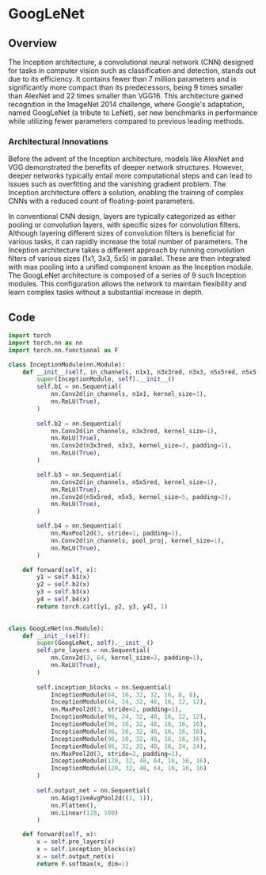 # GoogLeNet

## Overview

The Inception architecture, a convolutional neural network (CNN) designed for tasks in computer vision such as classification and detection, stands out due to its efficiency. It contains fewer than 7 million parameters and is significantly more compact than its predecessors, being 9 times smaller than AlexNet and 22 times smaller than VGG16. This architecture gained recognition in the ImageNet 2014 challenge, where Google's adaptation, named GoogLeNet (a tribute to LeNet), set new benchmarks in performance while utilizing fewer parameters compared to previous leading methods.

### Architectural Innovations

Before the advent of the Inception architecture, models like AlexNet and VGG demonstrated the benefits of deeper network structures. However, deeper networks typically entail more computational steps and can lead to issues such as overfitting and the vanishing gradient problem. The Inception architecture offers a solution, enabling the training of complex CNNs with a reduced count of floating-point parameters.

In conventional CNN design, layers are typically categorized as either pooling or convolution layers, with specific sizes for convolution filters. Although layering different sizes of convolution filters is beneficial for various tasks, it can rapidly increase the total number of parameters. The Inception architecture takes a different approach by running convolution filters of various sizes (1x1, 3x3, 5x5) in parallel. These are then integrated with max pooling into a unified component known as the Inception module. The GoogLeNet architecture is composed of a series of 9 such Inception modules. This configuration allows the network to maintain flexibility and learn complex tasks without a substantial increase in depth.

## Code 

```python
import torch
import torch.nn as nn
import torch.nn.functional as F

class InceptionModule(nn.Module):
    def __init__(self, in_channels, n1x1, n3x3red, n3x3, n5x5red, n5x5, pool_proj):
        super(InceptionModule, self).__init__()
        self.b1 = nn.Sequential(
            nn.Conv2d(in_channels, n1x1, kernel_size=1),
            nn.ReLU(True),
        )
        
        self.b2 = nn.Sequential(
            nn.Conv2d(in_channels, n3x3red, kernel_size=1),
            nn.ReLU(True),
            nn.Conv2d(n3x3red, n3x3, kernel_size=3, padding=1),
            nn.ReLU(True),
        )

        self.b3 = nn.Sequential(
            nn.Conv2d(in_channels, n5x5red, kernel_size=1),
            nn.ReLU(True),
            nn.Conv2d(n5x5red, n5x5, kernel_size=5, padding=2),
            nn.ReLU(True),
        )

        self.b4 = nn.Sequential(
            nn.MaxPool2d(3, stride=1, padding=1),
            nn.Conv2d(in_channels, pool_proj, kernel_size=1),
            nn.ReLU(True),
        )

    def forward(self, x):
        y1 = self.b1(x)
        y2 = self.b2(x)
        y3 = self.b3(x)
        y4 = self.b4(x)
        return torch.cat([y1, y2, y3, y4], 1)

    
class GoogLeNet(nn.Module):
    def __init__(self):
        super(GoogLeNet, self).__init__()
        self.pre_layers = nn.Sequential(
            nn.Conv2d(3, 64, kernel_size=3, padding=1),
            nn.ReLU(True),
        )
        
        self.inception_blocks = nn.Sequential(
            InceptionModule(64, 16, 32, 32, 16, 8, 8),
            InceptionModule(64, 24, 32, 48, 16, 12, 12),
            nn.MaxPool2d(3, stride=2, padding=1),
            InceptionModule(96, 24, 32, 48, 16, 12, 12),
            InceptionModule(96, 16, 32, 48, 16, 16, 16),
            InceptionModule(96, 16, 32, 48, 16, 16, 16),
            InceptionModule(96, 16, 32, 48, 16, 16, 16),
            InceptionModule(96, 32, 32, 48, 16, 24, 24),
            nn.MaxPool2d(3, stride=2, padding=1),
            InceptionModule(128, 32, 48, 64, 16, 16, 16),
            InceptionModule(128, 32, 48, 64, 16, 16, 16)
        )
        
        self.output_net = nn.Sequential(
            nn.AdaptiveAvgPool2d((1, 1)),
            nn.Flatten(),
            nn.Linear(128, 100)
        )

    def forward(self, x):
        x = self.pre_layers(x)
        x = self.inception_blocks(x)
        x = self.output_net(x)
        return F.softmax(x, dim=1)